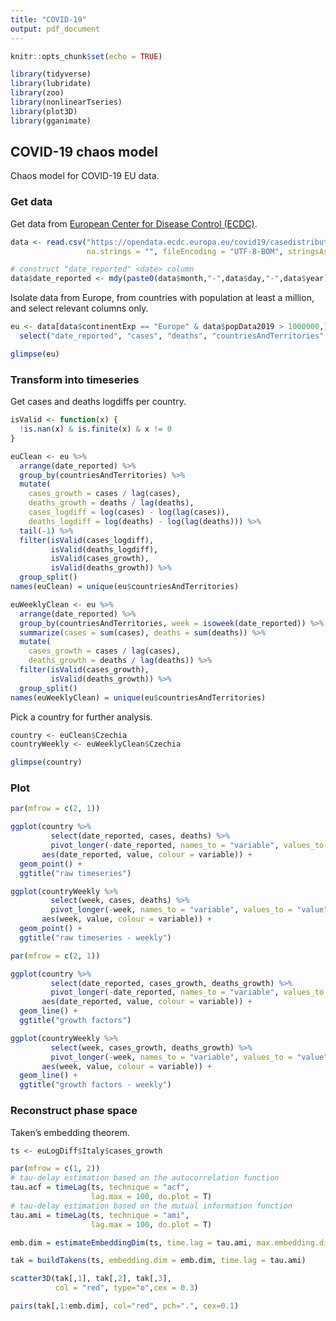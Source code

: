 ```yaml
---
title: "COVID-19"
output: pdf_document
---
```


```r
knitr::opts_chunk$set(echo = TRUE)

library(tidyverse)
library(lubridate)
library(zoo)
library(nonlinearTseries)
library(plot3D)
library(gganimate)
```

## COVID-19 chaos model

Chaos model for COVID-19 EU data.

### Get data

Get data from [European Center for Disease Control (ECDC)](https://www.ecdc.europa.eu).

```r
data <- read.csv("https://opendata.ecdc.europa.eu/covid19/casedistribution/csv", 
                 na.strings = "", fileEncoding = "UTF-8-BOM", stringsAsFactors = F)

# construct "date_reported" <date> column
data$date_reported <- mdy(paste0(data$month,"-",data$day,"-",data$year))
```

Isolate data from Europe,
from countries with population at least a million,
and select relevant columns only.

```r
eu <- data[data$continentExp == "Europe" & data$popData2019 > 1000000,] %>%
  select("date_reported", "cases", "deaths", "countriesAndTerritories", "popData2019")

glimpse(eu)
```

### Transform into timeseries

Get cases and deaths logdiffs per country.

```r
isValid <- function(x) {
  !is.nan(x) & is.finite(x) & x != 0
}

euClean <- eu %>% 
  arrange(date_reported) %>%
  group_by(countriesAndTerritories) %>%
  mutate(
    cases_growth = cases / lag(cases),
    deaths_growth = deaths / lag(deaths),
    cases_logdiff = log(cases) - log(lag(cases)),
    deaths_logdiff = log(deaths) - log(lag(deaths))) %>%
  tail(-1) %>% 
  filter(isValid(cases_logdiff), 
         isValid(deaths_logdiff),
         isValid(cases_growth),
         isValid(deaths_growth)) %>%
  group_split()
names(euClean) = unique(eu$countriesAndTerritories)

euWeeklyClean <- eu %>% 
  arrange(date_reported) %>%
  group_by(countriesAndTerritories, week = isoweek(date_reported)) %>%
  summarize(cases = sum(cases), deaths = sum(deaths)) %>%
  mutate(
    cases_growth = cases / lag(cases),
    deaths_growth = deaths / lag(deaths)) %>%
  filter(isValid(cases_growth),
         isValid(deaths_growth)) %>%
  group_split()
names(euWeeklyClean) = unique(eu$countriesAndTerritories)

```

Pick a country for further analysis.

```r
country <- euClean$Czechia
countryWeekly <- euWeeklyClean$Czechia

glimpse(country)
```

### Plot

```r
par(mfrow = c(2, 1))

ggplot(country %>% 
         select(date_reported, cases, deaths) %>%
         pivot_longer(-date_reported, names_to = "variable", values_to = "value"),
       aes(date_reported, value, colour = variable)) +
  geom_point() +
  ggtitle("raw timeseries")

ggplot(countryWeekly %>%
         select(week, cases, deaths) %>%
         pivot_longer(-week, names_to = "variable", values_to = "value"),
       aes(week, value, colour = variable)) +
  geom_point() +
  ggtitle("raw timeseries - weekly")
```

```r
par(mfrow = c(2, 1))

ggplot(country %>% 
         select(date_reported, cases_growth, deaths_growth) %>%
         pivot_longer(-date_reported, names_to = "variable", values_to = "value"),
       aes(date_reported, value, colour = variable)) +
  geom_line() +
  ggtitle("growth factors")

ggplot(countryWeekly %>%
         select(week, cases_growth, deaths_growth) %>%
         pivot_longer(-week, names_to = "variable", values_to = "value"),
       aes(week, value, colour = variable)) +
  geom_line() +
  ggtitle("growth factors - weekly")
```


### Reconstruct phase space

Taken’s embedding theorem.

```r
ts <- euLogDiff$Italy$cases_growth

par(mfrow = c(1, 2))
# tau-delay estimation based on the autocorrelation function
tau.acf = timeLag(ts, technique = "acf",
                  lag.max = 100, do.plot = T)
# tau-delay estimation based on the mutual information function
tau.ami = timeLag(ts, technique = "ami", 
                  lag.max = 100, do.plot = T)
```

```r
emb.dim = estimateEmbeddingDim(ts, time.lag = tau.ami, max.embedding.dim = 15)
```

```r
tak = buildTakens(ts, embedding.dim = emb.dim, time.lag = tau.ami)

scatter3D(tak[,1], tak[,2], tak[,3],
          col = "red", type="o",cex = 0.3)
```

```r
pairs(tak[,1:emb.dim], col="red", pch=".", cex=0.1)
```